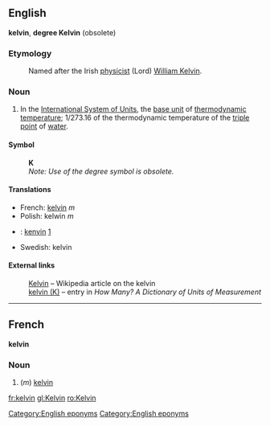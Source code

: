 ==English==
'''kelvin''', '''degree Kelvin''' (obsolete)

===Etymology===
:Named after the Irish [[physicist]] (Lord) [[w:William Kelvin|William Kelvin]].

===Noun===
#In the [[International System of Units]], the [[base unit]] of [[thermodynamic temperature]]; 1/273.16 of the thermodynamic temperature of the [[triple point]] of [[water]].
[[Category:English eponyms]]
====Symbol====
:'''K'''
:''Note: Use of the degree symbol is obsolete.''

====Translations====
*French: [[Kelvin#French|kelvin]] ''m''
*Polish: kelwin ''m''
*{{vi}}: [[kenvin]] [http://gkws0.informatik.uni-leipzig.de:8080/td?word=kelvin&db=ev&db=ve&fmt=u]
*Swedish: kelvin

====External links====
:[[w:kelvin|Kelvin]]&nbsp;&ndash; Wikipedia article on the kelvin
:[http://www.unc.edu/~rowlett/units/dictK.html#kelvin kelvin (K)]&nbsp;&ndash; entry in <cite>How Many? A Dictionary of Units of Measurement</cite>

----

==French==
'''kelvin'''

===Noun===
#(''m'') [[Kelvin#English|kelvin]]

[[Category:English eponyms]]
[[fr:kelvin]]
[[gl:Kelvin]]
[[ro:Kelvin]]